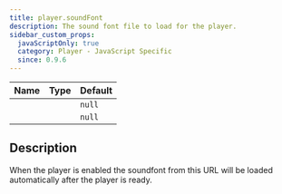 ```yaml
---
title: player.soundFont
description: The sound font file to load for the player.
sidebar_custom_props:
  javaScriptOnly: true
  category: Player - JavaScript Specific
  since: 0.9.6
---
```


<SinceBadge since="0.9.6" />

<table className="table table-striped table-condensed type-table">
    <thead>
        <tr>
          <th>Name</th>
          <th>Type</th>
          <th>Default</th>
        </tr>
    </thead>
    <tbody>
        <tr>
          <td><CodeBadge type="js" name="player.soundFont" /></td>
          <td><CodeBadge type="js" name="string | null" /></td>
          <td><code>null</code></td>
        </tr>
        <tr>
          <td><CodeBadge type="json" name="player.soundFont" /></td>
          <td><CodeBadge type="json" name="string | null" /></td>
          <td><code>null</code></td>
        </tr>
    </tbody>
</table>

## Description
When the player is enabled the soundfont from this URL will be loaded automatically after the player is ready.

